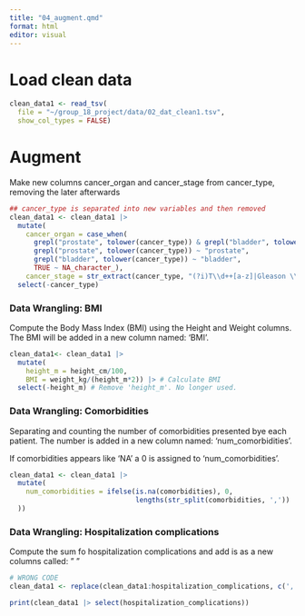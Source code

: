 ```yaml
---
title: "04_augment.qmd"
format: html
editor: visual
---
```


# Load clean data

```r
clean_data1 <- read_tsv(
  file = "~/group_18_project/data/02_dat_clean1.tsv",
  show_col_types = FALSE)
```

# Augment

Make new columns cancer_organ and cancer_stage from cancer_type, removing the later afterwards

```r

## cancer_type is separated into new variables and then removed 
clean_data1 <- clean_data1 |>
  mutate(
    cancer_organ = case_when(
      grepl("prostate", tolower(cancer_type)) & grepl("bladder", tolower(cancer_type)) ~       "prostate,bladder",
      grepl("prostate", tolower(cancer_type)) ~ "prostate",
      grepl("bladder", tolower(cancer_type)) ~ "bladder",
      TRUE ~ NA_character_),
    cancer_stage = str_extract(cancer_type, "(?i)T\\d++[a-z]|Gleason \\d+")) |>
  select(-cancer_type)
```

### Data Wrangling: BMI

Compute the Body Mass Index (BMI) using the Height and Weight columns. The BMI will be added in a new column named: 'BMI'.

```r
clean_data1<- clean_data1 |> 
  mutate(
    height_m = height_cm/100,
    BMI = weight_kg/(height_m*2)) |> # Calculate BMI
  select(-height_m) # Remove 'height_m'. No longer used.

```

### Data Wrangling: Comorbidities

Separating and counting the number of comorbidities presented bye each patient. The number is added in a new column named: 'num_comorbidities'.

If comorbidities appears like 'NA' a 0 is assigned to 'num_comorbidities'.

```r
clean_data1 <- clean_data1 |> 
  mutate(
    num_comorbidities = ifelse(is.na(comorbidities), 0, 
                               lengths(str_split(comorbidities, ','))
  ))

```

### Data Wrangling: Hospitalization complications

Compute the sum fo hospitalization complications and add is as a new columns called: " "

```r
# WRONG CODE
clean_data1 <- replace(clean_data1:hospitalization_complications, c(', and', ' and '), ',')

print(clean_data1 |> select(hospitalization_complications))

```
